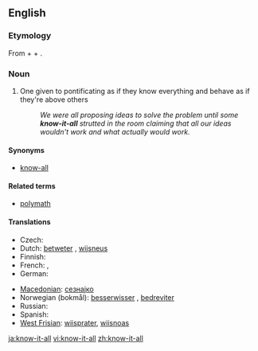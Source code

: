 ==English==

===Etymology===
From {{term|know}} + {{term|it}} + {{term|all}}.

===Noun===
{{en-noun|sg=[[know]]-[[it]]-[[all]]}}

# One given to pontificating as if they know everything and behave as if they're above others
#: ''We were all proposing ideas to solve the problem until some '''know-it-all''' strutted in the room claiming that all our ideas wouldn't work and what actually would work.''

====Synonyms====
*[[know-all]] {{italbrac|UK}}

====Related terms====
* [[polymath]]

====Translations====
{{trans-top|someone who acts as though they know everyting}}
* Czech: {{t-|cs|vševěd|m}}
* Dutch: [[betweter]] {{m}}, [[wijsneus]] {{m}}
* Finnish: {{t-|fi|kaikkitietävä}}
* French: {{t+|fr|pédant|m}}, {{t+|fr|pédante|f}}
* German: {{t+|de|Besserwisser|m}}
{{trans-mid}}
* [[Macedonian]]: [[сезнајко]] {{n}}
* Norwegian (bokmål): [[besserwisser]] {{m}}, [[bedreviter]] {{m}}
* Russian: {{t|ru|всезнайка|m|f|tr=vseznájka|sc=Cyrl}}
* Spanish: {{t-|es|sabelotodo}}
* [[West Frisian]]: [[wiisprater]], [[wiisnoas]]
{{trans-bottom}}

[[ja:know-it-all]]
[[vi:know-it-all]]
[[zh:know-it-all]]